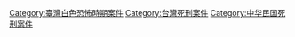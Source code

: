 [[Category:臺灣白色恐怖時期案件|Category:臺灣白色恐怖時期案件]]
[[Category:台灣死刑案件|Category:台灣死刑案件]]
[[Category:中华民国死刑案件|Category:中华民国死刑案件]]